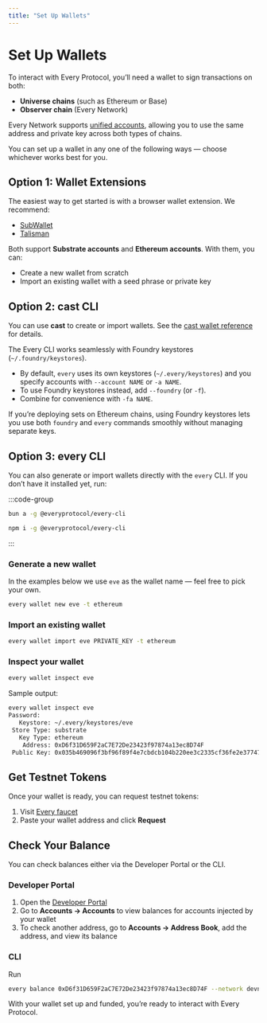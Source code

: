 ```yaml
---
title: "Set Up Wallets"
---
```


# Set Up Wallets

To interact with Every Protocol, you’ll need a wallet to sign transactions on both:
- **Universe chains** (such as Ethereum or Base)
- **Observer chain** (Every Network)

Every Network supports [unified accounts](/docs/network/accounts), allowing you to use the same address and private key across both types of chains.

You can set up a wallet in any one of the following ways — choose whichever works best for you.

## Option 1: Wallet Extensions

The easiest way to get started is with a browser wallet extension. We recommend:

- [SubWallet](https://subwallet.app)
- [Talisman](https://talisman.xyz)

Both support **Substrate accounts** and **Ethereum accounts**. With them, you can:

- Create a new wallet from scratch
- Import an existing wallet with a seed phrase or private key

## Option 2: cast CLI

You can use **cast** to create or import wallets. See the [cast wallet reference](https://getfoundry.sh/cast/reference/wallet/) for details.

The Every CLI works seamlessly with Foundry keystores (`~/.foundry/keystores`).

- By default, `every` uses its own keystores (`~/.every/keystores`) and you specify accounts with `--account NAME` or `-a NAME`.
- To use Foundry keystores instead, add `--foundry` (or `-f`).
- Combine for convenience with `-fa NAME`.

If you’re deploying sets on Ethereum chains, using Foundry keystores lets you use both `foundry` and `every` commands smoothly without managing separate keys.

## Option 3: every CLI

You can also generate or import wallets directly with the `every` CLI.
If you don’t have it installed yet, run:

:::code-group
```bash [bun]
bun a -g @everyprotocol/every-cli
```
```bash [npm]
npm i -g @everyprotocol/every-cli
```
:::

### Generate a new wallet

In the examples below we use `eve` as the wallet name — feel free to pick your own.

```bash
every wallet new eve -t ethereum
```

### Import an existing wallet

```bash
every wallet import eve PRIVATE_KEY -t ethereum
```

### Inspect your wallet

```bash
every wallet inspect eve
```

Sample output:

```bash
every wallet inspect eve
Password:
   Keystore: ~/.every/keystores/eve
 Store Type: substrate
   Key Type: ethereum
    Address: 0xD6f31D659F2aC7E72De23423f97874a13ec8D74F
 Public Key: 0x035b469096f3bf96f89f4e7cbdcb104b220ee3c2335cf36fe2e37747fc4c0b4c09
```

## Get Testnet Tokens

Once your wallet is ready, you can request testnet tokens:

1. Visit [Every faucet](https://faucet.every.fun)
2. Paste your wallet address and click **Request**

## Check Your Balance

You can check balances either via the Developer Portal or the CLI.

### Developer Portal

1. Open the [Developer Portal](https://portal.every.fun)
2. Go to **Accounts → Accounts** to view balances for accounts injected by your wallet
3. To check another address, go to **Accounts → Address Book**, add the address, and view its balance

### CLI

Run

```bash
every balance 0xD6f31D659F2aC7E72De23423f97874a13ec8D74F --network devnet
```

With your wallet set up and funded, you’re ready to interact with Every Protocol.

